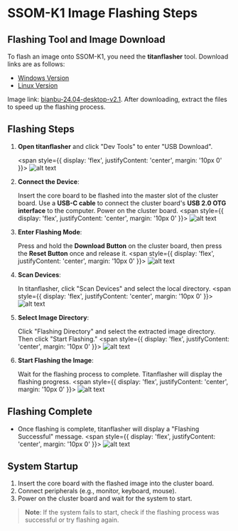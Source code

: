 # SSOM-K1 Image Flashing Steps

## Flashing Tool and Image Download

To flash an image onto SSOM-K1, you need the **titanflasher** tool. Download links are as follows:

- [Windows Version](https://cloud.spacemit.com/prod-api/release/download/tools?token=titantools_for_windows_X86_X64)
- [Linux Version](https://cloud.spacemit.com/prod-api/release/download/tools?token=titantools_for_linux_64BIT_APPIMAGE)

Image link: [bianbu-24.04-desktop-v2.1](https://pan.baidu.com/s/1TnG3lHML6Qi0zBplCSjm_Q?pwd=yfw9). After downloading, extract the files to speed up the flashing process.

## Flashing Steps

1. **Open titanflasher** and click "Dev Tools" to enter "USB Download".
 
   <span style={{
   display: 'flex',
   justifyContent: 'center',
   margin: '10px 0'
   }}>
   ![alt text](./static/ssom_k1_install_image_en.png)
   </span>

3. **Connect the Device**:
   
   Insert the core board to be flashed into the master slot of the cluster board. Use a **USB-C cable** to connect the cluster board's **USB 2.0 OTG interface** to the computer. Power on the cluster board.
   <span style={{
   display: 'flex',
   justifyContent: 'center',
   margin: '10px 0'
   }}>
   ![alt text](./static/ssom_k1_install_image-1.png)
   </span>

4. **Enter Flashing Mode**:
   
   Press and hold the **Download Button** on the cluster board, then press the **Reset Button** once and release it.
   <span style={{
   display: 'flex',
   justifyContent: 'center',
   margin: '10px 0'
   }}>
   ![alt text](./static/ssom_k1_install_image-2_en.png)
   </span>

5. **Scan Devices**:
   
   In titanflasher, click "Scan Devices" and select the local directory.
   <span style={{
   display: 'flex',
   justifyContent: 'center',
   margin: '10px 0'
   }}>
   ![alt text](./static/ssom_k1_install_image-3_en.png)
   </span>

6. **Select Image Directory**:
   
   Click "Flashing Directory" and select the extracted image directory. Then click "Start Flashing."
   <span style={{
   display: 'flex',
   justifyContent: 'center',
   margin: '10px 0'
   }}>
   ![alt text](./static/ssom_k1_install_image-4_en.png)
   </span>

7. **Start Flashing the Image**:
   
   Wait for the flashing process to complete. Titanflasher will display the flashing progress.
   <span style={{
   display: 'flex',
   justifyContent: 'center',
   margin: '10px 0'
   }}>
   ![alt text](./static/ssom_k1_install_image-5_en.png)
   </span>

## Flashing Complete

- Once flashing is complete, titanflasher will display a "Flashing Successful" message.
   <span style={{
   display: 'flex',
   justifyContent: 'center',
   margin: '10px 0'
   }}>
   ![alt text](./static/ssom_k1_install_image-6_en.png)
   </span>

## System Startup

1. Insert the core board with the flashed image into the cluster board.
2. Connect peripherals (e.g., monitor, keyboard, mouse).
3. Power on the cluster board and wait for the system to start.

> **Note**: If the system fails to start, check if the flashing process was successful or try flashing again.

